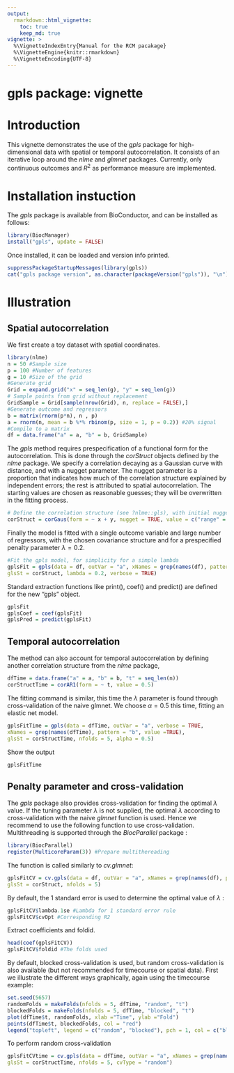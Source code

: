 ```yaml
---
output: 
  rmarkdown::html_vignette:
    toc: true
    keep_md: true
vignette: >
  %\VignetteIndexEntry{Manual for the RCM pacakage}
  %\VignetteEngine{knitr::rmarkdown}
  %\VignetteEncoding{UTF-8}
---
```


# gpls package: vignette

\setcounter{tocdepth}{5}
\tableofcontents

# Introduction

This vignette demonstrates the use of the _gpls_ package for high-dimensional data with spatial or temporal autocorrelation. It consists of an iterative loop around the _nlme_ \parencite{Pinheiro2021} and _glmnet_ \parencite{Friedman2010} packages. Currently, only continuous outcomes and $R^2$ as performance measure are implemented.

# Installation instuction

The _gpls_ package is available from BioConductor, and can be installed as follows:

```r
library(BiocManager)
install("gpls", update = FALSE)
```

Once installed, it can be loaded and version info printed.

```r
suppressPackageStartupMessages(library(gpls))
cat("gpls package version", as.character(packageVersion("gpls")), "\n")
```

# Illustration

## Spatial autocorrelation

We first create a toy dataset with spatial coordinates.

```r
library(nlme)
n = 50 #Sample size
p = 100 #Number of features
g = 10 #Size of the grid
#Generate grid
Grid = expand.grid("x" = seq_len(g), "y" = seq_len(g))
# Sample points from grid without replacement
GridSample = Grid[sample(nrow(Grid), n, replace = FALSE),]
#Generate outcome and regressors
b = matrix(rnorm(p*n), n , p)
a = rnorm(n, mean = b %*% rbinom(p, size = 1, p = 0.2)) #20% signal
#Compile to a matrix
df = data.frame("a" = a, "b" = b, GridSample)
```

The _gpls_ method requires prespecification of a functional form for the autocorrelation. This is done through the _corStruct_ objects defined by the _nlme_ package. We specify a correlation decaying as a Gaussian curve with distance, and with a nugget parameter. The nugget parameter is a proportion that indicates how much of the correlation structure explained by independent errors; the rest is attributed to spatial autocorrelation. The starting values are chosen as reasonable guesses; they will be overwritten in the fitting process.

```r
# Define the correlation structure (see ?nlme::gls), with initial nugget 0.5 and range 5
corStruct = corGaus(form = ~ x + y, nugget = TRUE, value = c("range" = 5, "nugget" = 0.5))
```

Finally the model is fitted with a single outcome variable and large number of regressors, with the chosen covariance structure and for a prespecified penalty parameter $\lambda=0.2$.

```r
#Fit the gpls model, for simplicity for a simple lambda
gplsFit = gpls(data = df, outVar = "a", xNames = grep(names(df), pattern = "b", value =TRUE),
glsSt = corStruct, lambda = 0.2, verbose = TRUE)
```

Standard extraction functions like print(), coef() and predict() are defined for the new "gpls" object.

```r
gplsFit
gplsCoef = coef(gplsFit)
gplsPred = predict(gplsFit)
```

## Temporal autocorrelation

The method can also account for temporal autocorrelation by defining another correlation structure from the _nlme_ package, 

```r
dfTime = data.frame("a" = a, "b" = b, "t" = seq_len(n))
corStructTime = corAR1(form = ~ t, value = 0.5)
```

The fitting command is similar, this time the $\lambda$ parameter is found through cross-validation of the naive glmnet. We choose $\alpha=0.5$ this time, fitting an elastic net model.

```r
gplsFitTime = gpls(data = dfTime, outVar = "a", verbose = TRUE,
xNames = grep(names(dfTime), pattern = "b", value =TRUE),
glsSt = corStructTime, nfolds = 5, alpha = 0.5)
```

Show the output

```r
gplsFitTime
```

## Penalty parameter and cross-validation

The _gpls_ package also provides cross-validation for finding the optimal $\lambda$ value. If the tuning parameter $\lambda$ is not supplied, the optimal $\lambda$ according to cross-validation with the naive _glmnet_ function is used. Hence we recommend to use the following function to use cross-validation. Multithreading is supported through the _BiocParallel_ package \parencite{Morgan2020}:

```r
library(BiocParallel)
register(MulticoreParam(3)) #Prepare multithereading
```

The function is called similarly to _cv.glmnet_:

```r
gplsFitCV = cv.gpls(data = df, outVar = "a", xNames = grep(names(df), pattern = "b", value =TRUE),
glsSt = corStruct, nfolds = 5)
```

By default, the 1 standard error is used to determine the optimal value of $\lambda$ \parencite{Friedman2010}:

```r
gplsFitCV$lambda.1se #Lambda for 1 standard error rule
gplsFitCV$cvOpt #Corresponding R2
```

Extract coefficients and foldid.

```r
head(coef(gplsFitCV))
gplsFitCV$foldid #The folds used
```

By default, blocked cross-validation is used, but random cross-validation is also available (but not recommended for timecourse or spatial data). First we illustrate the different ways graphically, again using the timecourse example: 

```r
set.seed(5657)
randomFolds = makeFolds(nfolds = 5, dfTime, "random", "t")
blockedFolds = makeFolds(nfolds = 5, dfTime, "blocked", "t")
plot(dfTime$t, randomFolds, xlab ="Time", ylab ="Fold")
points(dfTime$t, blockedFolds, col = "red")
legend("topleft", legend = c("random", "blocked"), pch = 1, col = c("black", "red"))
```


To perform random cross-validation

```r
gplsFitCVtime = cv.gpls(data = dfTime, outVar = "a", xNames = grep(names(df), pattern = "b", value =TRUE),
glsSt = corStructTime, nfolds = 5, cvType = "random")
```

\clearpage

\printbibliography


